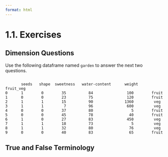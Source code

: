 ```yaml
---
format: html
---
```


<script src='../../src/quiz.js'></script>

# 1.1. Exercises

## Dimension Questions

Use the following dataframe named `garden` to answer the next two questions. 

```out
               
       seeds   shape  sweetness   water-content      weight    fruit_veg
0      1        0        35          84               100        fruit
1      0        0        23          75               120        fruit
2      1        1        15          90              1360         veg
3      1        1         7          96               600         veg
4      0        0        37          80                 5        fruit
5      0        0        45          78                40        fruit  
6      1        0        27          83               450         veg
7      1        1        18          73                 5         veg
8      1        1        32          80                76         veg
9      0        0        40          83                65        fruit
```

<div id='mcq1'></div>
<script>
    generateQuiz(
        'mcq1',
        'Question 1',
        'We are trying to predict if each example is either a fruit or a vegetable. What would be the dimension of feature vectors in this problem?',
        {
        '1': 'Have you tried counting the columns in <code>garden</code> that are not the <code>target</code>?',
        '5': 'Fantastic!',
        '6': 'Are you including the target column <code>fruit_veg</code>? Or maybe you included the index?',
        '7': 'You may be including the index and target column <code>fruit_veg</code>.',
        },
        '5',
    );
</script>

<div id='mcq2'></div>
<script>
    generateQuiz(
        'mcq2',
        'Question 2',
        'Which of the following would be the feature vector for example 0.',
        {
        '<code>array([1,  0, 1, 1, 0, 0, 1, 1, 1, 0])</code>': 'This is the values from the first column not values for the feature vector of example 0.',
        '<code>array([fruit,  fruit, veg, veg, fruit, fruit, veg, veg, veg, fruit])</code>': 'This is only containing the values of the target.',
        '<code>array([1, 0, 35, 84, 100])</code>': '',
        '<code>array([1, 0, 35, 84, 100,  fruit])</code>': 'Close but you have the target value in the feature vector.',
        },
        '<code>array([1, 0, 35, 84, 100])</code>',
    );
</script>

## True and False Terminology

<div id='mcq3'></div>
<script>
    generateQuiz(
        'mcq3',
        'Question 1',
        'Analogy-based models find examples from the test set that are most similar to the test example we are predicting.',
        {
        'True': 'These types of models find examples that are most similar to the text example in the training set.',
        'False': 'Great! They are finding examples in the training set, most similar to the test example.',
        },
        'False',
    );
</script>

<div id='mcq4'></div>
<script>
    generateQuiz(
        'mcq4',
        'Question 2',
        'Feature vectors can only be of length 3 since we cannot visualize past that.',
        {
        'True': 'Feature vectors have no max value.',
        'False': '',
        },
        'False',
    );
</script>

<div id='mcq5'></div>
<script>
    generateQuiz(
        'mcq5',
        'Question 3',
        'A dataset with 10 dimensions is considered low dimensional.',
        {
        'True': 'Well done!',
        'False': 'Dimensions up to 1000 are considered "low".',
        },
        'True',
    );
</script>
